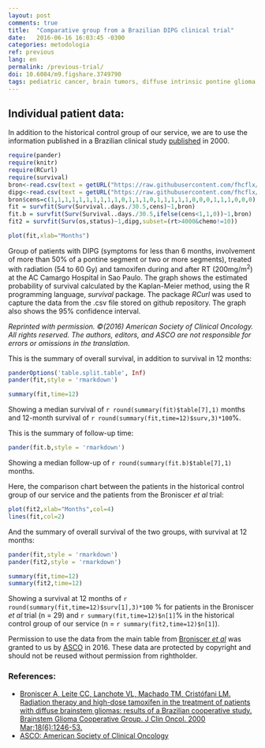 ---
layout: post
comments: true
title:  "Comparative group from a Brazilian DIPG clinical trial"
date:   2016-06-16 16:03:45 -0300
categories: metodologia
ref: previous
lang: en
permalink: /previous-trial/
doi: 10.6084/m9.figshare.3749790
tags: pediatric cancer, brain tumors, diffuse intrinsic pontine glioma, clinical trial, historical control, project valkyrie
---

## Individual patient data:

In addition to the historical control group of our service, we are to use the information published in a Brazilian clinical study [published][broniscer] in 2000.

```{r warning=F, message=F, echo=F}
require(pander)  
require(knitr)
require(RCurl)
require(survival)
bron<-read.csv(text = getURL("https://raw.githubusercontent.com/fhcflx/valkyrie/gh-pages/_data/broniscer2000table1.csv"))
dipg<-read.csv(text = getURL("https://raw.githubusercontent.com/fhcflx/valkyrie/gh-pages/_data/dipg.csv"))
bron$cens=c(1,1,1,1,1,1,1,1,1,1,0,1,1,1,0,1,1,1,1,1,0,0,0,1,1,1,0,0,0)
fit = survfit(Surv(Survival..days./30.5,cens)~1,bron)
fit.b = survfit(Surv(Survival..days./30.5,ifelse(cens<1,1,0))~1,bron)
fit2 = survfit(Surv(os,status)~1,dipg,subset=(rt>4000&chemo!=10))
```

```{r Sobrevida, fig.path='figure/source/estudo-anterior/', fig.height=10, fig.width=12, fig.cap='Survival of patients with DIPG in the Broniscer _et al_ trial'}
plot(fit,xlab="Months")
```

Group of patients with DIPG (symptoms for less than 6 months, involvement of more than 50% of a pontine segment or two or more segments), treated with radiation (54 to 60 Gy) and tamoxifen during and after RT (200mg/m<sup>2</sup>) at the AC Camargo Hospital in Sao Paulo. The graph shows the estimated probability of survival calculated by the Kaplan-Meier method, using the R programming language, *survival* package. The package *RCurl* was used to capture the data from the .csv file stored on github repository. The graph also shows the 95% confidence interval.

_Reprinted with permission. ©(2016) American Society of Clinical Oncology. All rights reserved. The authors, editors, and ASCO are not responsible for errors or omissions in the translation._


This is the summary of overall survival, in addition to survival in 12 months:

```{r echo=F}
panderOptions('table.split.table', Inf)
pander(fit,style = 'rmarkdown')
```

```{r echo=F}
summary(fit,time=12)
```

Showing a median survival of `r round(summary(fit)$table[7],1)` months and 12-month survival of `r round(summary(fit,time=12)$surv,3)*100`%.

This is the summary of follow-up time:

```{r echo=F}
pander(fit.b,style = 'rmarkdown')
```

Showing a median follow-up of `r round(summary(fit.b)$table[7],1)` months.

Here, the comparison chart between the patients in the historical control group of our service and the patients from the Broniscer _et al_ trial:


```{r Sobrevida2,  fig.path='figure/source/estudo-anterior/', fig.height=10, fig.width=12, fig.cap='Survival of patients with DIPG'}
plot(fit2,xlab="Months",col=4)
lines(fit,col=2)
```

And the summary of overall survival of the two groups, with survival at 12 months:

```{r echo=F}
pander(fit,style = 'rmarkdown')
pander(fit2,style = 'rmarkdown')
```
```{r echo=F}
summary(fit,time=12)
summary(fit2,time=12)
```

Showing a survival at 12 months of `r round(summary(fit,time=12)$surv[1],3)*100` % for patients in the Broniscer _et al_ trial (n = 29) and `r summary(fit,time=12)$n[1]`% in the historical control group of our service (n = `r summary(fit2,time=12)$n[1]`).

Permission to use the data from the main table from [Broniscer _et al_][broniscer] was granted to us by [ASCO][asco] in 2016. These data are protected by copyright and should not be reused without permission from rightholder.

### References:

- [Broniscer A, Leite CC, Lanchote VL, Machado TM, Cristófani LM. Radiation therapy and high-dose tamoxifen in the treatment of patients with diffuse brainstem gliomas: results of a Brazilian cooperative study. Brainstem Glioma Cooperative Group. J Clin Oncol. 2000 Mar;18(6):1246-53.][broniscer]
- [ASCO: American Society of Clinical Oncology][asco]

[broniscer]: http://jco.ascopubs.org/content/18/6/1246.long
[asco]: http://www.asco.org
